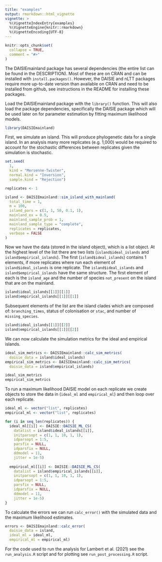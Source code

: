 ```yaml
---
title: "examples"
output: rmarkdown::html_vignette
vignette: >
  %\VignetteIndexEntry{examples}
  %\VignetteEngine{knitr::rmarkdown}
  %\VignetteEncoding{UTF-8}
---
```


```r
knitr::opts_chunk$set(
  collapse = TRUE,
  comment = "#>"
)
```

The DAISIEmainland package has several dependencies (the entire list can be
found in the DESCRIPTION). Most of these are on CRAN and can be installed with
`install.packages()`. However, the DAISIE and nLTT packages require more
up-to-date version than available on CRAN and need to be installed from github,
see instructions in the README for installing these packages. 

Load the DAISIEmainland package with the `library()` function. This will also
load the package dependencies, specifically the DAISIE package which will be
used later on for parameter estimation by fitting maximum likelihood models.

```r
library(DAISIEmainland)
```

First, we simulate an island. This will produce phylogenetic data for a single
island. In an analysis many more replicates (e.g. 1,000) would be required to 
account for the stochastic differences between replicates given the simulation
is stochastic. 

```r
set.seed(
  1,
  kind = "Mersenne-Twister",
  normal.kind = "Inversion",
  sample.kind = "Rejection")

replicates <- 1

island <- DAISIEmainland::sim_island_with_mainland(
  total_time = 1,
  m = 100,
  island_pars = c(1, 1, 50, 0.1, 1),
  mainland_ex = 0.5,
  mainland_sample_prob = 1,
  mainland_sample_type = "complete",
  replicates = replicates,
  verbose = FALSE
)
```

Now we have the data (stored in the island object), which is a list object.
At the highest level of the list there are two lists (`island$ideal_islands` and
`island$empirical_islands`). The first (`island$ideal_islands`) contains 1
elements, if more replicates where run each element of `island$ideal_islands` 
is one replicate. The `island$ideal_islands` and `island$empirical_islands` 
have the same structure. The first element of each is the `island_age` and the 
number of species `not_present` on the island that are on the mainland.

```r
island$ideal_islands[[1]][[1]]
island$empirical_islands[[1]][[1]]
```

Subsequent elements of the list are the island clades which are composed of:
`branching_times`, status of colonisation or `stac`, and number of
`missing_species`.

```r
island$ideal_islands[[1]][[2]]
island$empirical_islands[[1]][[2]]
```

We can now calculate the simulation metrics for the ideal and empirical islands.

```r
ideal_sim_metrics <- DAISIEmainland::calc_sim_metrics(
  daisie_data = island$ideal_islands)
empirical_sim_metrics <- DAISIEmainland::calc_sim_metrics(
  daisie_data = island$empirical_islands)

ideal_sim_metrics
empirical_sim_metrics
```
  
To run a maximum likelihood DAISIE model on each replicate we create objects to
store the data in (`ideal_ml` and `empirical_ml`) and then loop over each
replicate.

```r
ideal_ml <- vector("list", replicates)
empirical_ml <- vector("list", replicates)

for (i in seq_len(replicates)) {
  ideal_ml[[i]] <- DAISIE::DAISIE_ML_CS(
    datalist = island$ideal_islands[[i]],
    initparsopt = c(1, 1, 10, 1, 1),
    idparsopt = 1:5,
    parsfix = NULL,
    idparsfix = NULL,
    ddmodel = 11,
    jitter = 1e-5)
  
  empirical_ml[[i]] <- DAISIE::DAISIE_ML_CS(
    datalist = island$empirical_islands[[i]],
    initparsopt = c(1, 1, 10, 1, 1),
    idparsopt = 1:5,
    parsfix = NULL,
    idparsfix = NULL,
    ddmodel = 11,
    jitter = 1e-5)
}
```

To calculate the errors we can run `calc_error()` with the simulated data and 
the maximum likelihood estimates.

```r
errors <- DAISIEmainland::calc_error(
  daisie_data = island,
  ideal_ml = ideal_ml,
  empirical_ml = empirical_ml)
```

For the code used to run the analysis for Lambert et al. (2021) see the
`run_analysis.R` script and for plotting see `run_post_processing.R` script.
